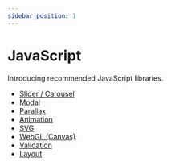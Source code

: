 ```yaml
---
sidebar_position: 1
---
```


# JavaScript

Introducing recommended JavaScript libraries.

- [Slider / Carousel](/docs/javascript/slider)
- [Modal](/docs/javascript/modal)
- [Parallax](/docs/javascript/parallax)
- [Animation](/docs/javascript/animation)
- [SVG](/docs/javascript/svg)
- [WebGL (Canvas)](/docs/javascript/webgl)
- [Validation](/docs/javascript/validation)
- [Layout](/docs/javascript/layout)
